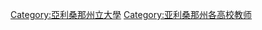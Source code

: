 {{Commonscat|Arizona State University faculty}}

[[Category:亞利桑那州立大學|Category:亞利桑那州立大學]]
[[Category:亚利桑那州各高校教师|Category:亚利桑那州各高校教师]]